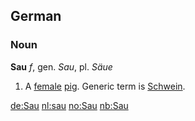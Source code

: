 == German == 
=== Noun ===
'''Sau''' ''f'', gen. ''Sau'', pl. ''Säue''

# A [[female]] [[pig]]. Generic term is [[Schwein]].

[[de:Sau]]
[[nl:sau]]
[[no:Sau]]
[[nb:Sau]]
